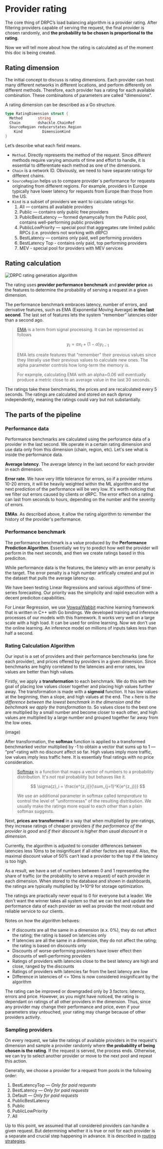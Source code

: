 
# Provider rating

The core thing of DRPC’s load balancing algorithm is a provider rating. After filtering providers capable of serving the request, the final provider is chosen randomly, and **the probability to be chosen is proportional to the rating**.

Now we will tell more about how the rating is calculated as of the moment this doc is being created.

## Rating dimension

The initial concept to discuss is rating dimensions. Each provider can host many different networks in different locations, and perform differently on different methods. Therefore, each provider has a rating for each available combination. These combinaitons of parameters are called "dimensions".

A rating dimension can be described as a Go structure.

```go
type RatingDimension struct {
  Method       string
  Chain        dshackle.ChainRef
  SourceRegion reducerstates.Region
	Kind         DimensionKind
}
```

Let’s describe what each field means.

- `Method`. Directly represents the method of the request. Since different methods require varying amounts of time and effort to handle, it is essential to differentiate each method as one of the dimensions.
- `Chain` is a network ID. Obviously, we need to have separate ratings for different chains.
- `SourceRegion` helps us to compare provider`s performance for requests originating from different regions. For example, providers in Europe typically have lower latency for requests from Europe than those from the US.
- `Kind` is a subset of providers we want to calculate ratings for.
  1. All — contains all available providers 
  2. Public — contains only public free providers
  3. PublicBestLatency — formed dynamycally from the Public pool, contains well-performing public providers
  4. PublicLowPriority — special pool that aggregates rate limited public RPCs (i.e. providers not working with dRPC)
  5. BestLatency — contains only paid, well performing providers
  6. BestLatency Top - contains only paid, top performing providers
  7. MEV - special pool for providers with MEV services

## Rating calculation

<Image src={mlrating} alt="DRPC rating generation algorithm" sizes="55vw" />

The rating uses **provider performance benchmark** and **provider price** as the features to determine the probability of serving a request in a given dimension.

The performance benchmark embraces latency, number of errors, and derivative features, such as EMA (Exponential Moving Average) **in the last second**. The last set of features lets the system "remember" latencies older than a second ago. 

> [EMA](https://en.wikipedia.org/wiki/Exponential_smoothing) is a term from signal processing. It can be represented as follows
> 
> $$
> y_t = \alpha x_t + (1 - \alpha) y_{t-1}
> $$
> 
> EMA lets create features that "remember" their previous values since they literally use their previous values to calculate new ones. The alpha parameter controls how long-term the memory is.
> 
> For example, calculating EMA with an alpha=0.06 will eventually produce a metric close to an average value in the last 30 seconds.

The ratings take these benchmarks, the prices and are recalculated every 5 seconds. The ratings are calculated and stored on each dproxy independently, meaning the ratings could vary but not substantially.

## The parts of the pipeline

### Performance data
Performance benchmarks are calculated using the perforamce data of a provider in the last second. We operate in a certain rating dimension and use data only from this dimension (chain, region, etc). Let's see what is inside the performance data.

**Average latency**. The average latency in the last second for each provider in each dimension.

**Error rate**. We have very little tolerance for errors, so if a provider returns 10-20 errors, it will be heavily weighted within the ML algorithm and the next prediction of the performance will be very low. It's worth noticing that we filter out errors caused by clients or dRPC. The error effect on a rating can last from seconds to hours, depending on the number and the severity of errors. 

**EMAs**. As described above, it allow the rating algorithm to remember the history of the provider's performance.

### Performance benchmark

The performance benchmark is a value produced by the **Performance Prediction Algorithm**. 
Essentially we try to predict how well the provider will perform in the next seconds, and then we create ratings based in this prediciton.

While performance data is the features, the latency with an error penalty is the target. The error penalty is a high number artifically created and put in the dataset that pulls the average latency up.

We have been testing Linear Regressions and various algorithms of time-series forecasting. Our priority was the simplicity and rapid execution with a decent prediciton capabilities.

For Linear Regression, we use [VowpalWabbit](https://vowpalwabbit.org) machine learning framework that is written in C++ with Go bindings. We developed training and inference processes of our models with this framework. It works very well on a large scale with a high load. It can be used for online learning. Now we don't use the online learning. An inference model on millions of inputs takes less than half a second.

### Rating Calculation Algorithm

Our input is a set of providers and their performance benchmarks (one for each provider), and prices offered by providers in a given dimension. Since benchmarks are highly correlated to the latencies and error rates, low values are better than high values.

Firstly, we apply a **transformation** to each benchmark. 
We do this with the goal of placing low values closer together and placing high values further away. 
The transformation is made with a **sigmoid** function. 
It has low values at the beginning, then a slope, and high values at the end. 
The `x` here is *the difference between the lowest benchmark in the dimension and the behchmark we apply the transformation to*. 
So values close to the best one are multiplied by a small number and become closer to each other, and high values are multiplied by a large number and grouped together far away from the low ones.

(image)

After transformation, the **softmax** function is applied to a transformed benchmarked vector multiplied by -1 to obtain a vector that sums up to 1 — “pre”-rating with no discount affect so far. 
High values imply more traffic, low values imply less traffic here. It is essentialy final ratings with no price consideration.

> [Softmax](https://en.wikipedia.org/wiki/Softmax_function) is a function that maps a vector of numbers to a probability distribution. It's not real probability but behaves like it. 
> 
> $$
> \sigma(z)_i = \frac{e^{z_i}}{\sum_{j=1}^K{e^{z_j}}}
> $$
> 
> We use an additional parameter in softmax called *temperature* to control the level of "uniformnesss" of the resulting distribution. We usually make the ratings more equal to each other than a plain softmax suggests.

Next, **prices are transformed** in a way that when multiplied by pre-ratings, they increase ratings of cheaper providers *if the performance of the provider is good* and *if their discount is higher than usual discount in a dimension*.

Currently, the algorithm is adjusted to consider differences between latencies less 10ms to be insignificant if all other factors are equal. Also, the maximal discount value of 50% can’t lead a provider to the top if the latency is too high.

As a result, we have a set of numbers between 0 and 1 representing the share of traffic (or the probability to serve a request) of each provider in each dimension. 
When stored to the database and shown in dashboards, the ratings are typically multiplied by 1*10^9 for storage optimization. 

The ratings are practically never equal to 0 for everyone but a leader. We don't want the winner takes all system so that we can test and update the performance data of each provider as well as provide the most robust and reliable service to our clients.

Notes on how the algorithm behaves:

- If discounts are all the same in a dimension (e.x. 0%), they do not affect the rating; the rating is based on latencies only
- If latencies are all the same in a dimension, they do not affect the rating; the rating is based on discounts only
- Discounts of worse-performing providers have lower effect then discounts of well-performing providers
- Ratings of providers with latencies close to the best latency are high and close, ranged by the discounts
- Ratings of providers with latencies far from the best latency are low
- Difference in latencies of <= 10ms is now considered insignificant by the algorithm

The rating can be improved or downgraded only by 3 factors: latency, errors and price. 
However, as you might have noticed, the rating is dependant on ratings of all other providers in the dimension. 
Thus, since any provider may change their performance and price, even if your parameters stay untouched, your rating may change because of other providers activity.

### Sampling providers

On every request, we take the ratings of available providers in the request's dimension and sample a provider randomly where **the probability of being chosen is the rating**. If the request is served, the process ends. Otherwise, we can try to select another provider or move to the next pool and repeat this action. 

Generally, we choose a provider for a request from pools in the following order:

1. BestLatencyTop *— Only for paid requests*
2. BestLatency *— Only for paid requests*
3. Default *— Only for paid requests*
4. PublicBestLatency
5. Public
6. PublicLowPriority
7. All

Up to this point, we assumed that all considered providers can handle a given request. But determining whether it is true or not for each provider is a separate and crucial step happening in advance. It is described in [routing strategies](strategies.mdx).